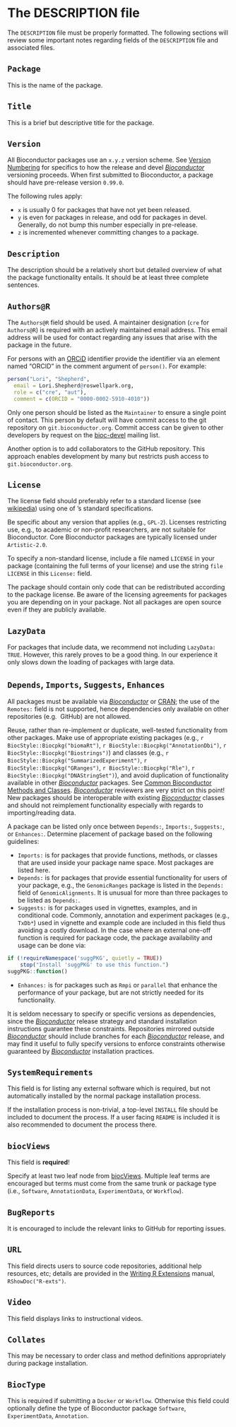 # The DESCRIPTION file {#description}

The `DESCRIPTION` file must be properly formatted.
The following sections will review some important notes regarding fields of the `DESCRIPTION` file and associated files.

## `Package`

This is the name of the package.

## `Title`

This is a brief but descriptive title for the package.

## `Version`

All Bioconductor packages use an `x.y.z` version scheme.
See [Version Numbering](https://bioconductor.org/developers/how-to/version-numbering/) for specifics to how the release and devel [_Bioconductor_](https://bioconductor.org) versioning proceeds.
When first submitted to Bioconductor, a package should have pre-release version `0.99.0`.

The following rules apply:

- `x` is usually 0 for packages that have not yet been released.
- `y` is even for packages in release, and odd for packages in devel.
  Generally, do not bump this number especially in pre-release.
- `z` is incremented whenever committing changes to a package.

## `Description`

The description should be a relatively short but detailed overview of what the package functionality entails.
It should be at least three complete sentences.

## `Authors@R`

The `Authors@R` field should be used.
A maintainer designation (`cre` for `Authors@R`) is required with an actively maintained email address.
This email address will be used for contact regarding any issues that arise with the package in the future.

For persons with an [ORCiD](https://orcid.org/) identifier provide the identifier via an element named “ORCID” in the comment argument of `person()`.
For example:

```r
person("Lori", "Shepherd",
  email = Lori.Shepherd@roswellpark.org,
  role = c("cre", "aut"),
  comment = c(ORCID = "0000-0002-5910-4010"))
```

Only one person should be listed as the `Maintainer` to ensure a single point of contact.
This person by default will have commit access to the git repository on `git.bioconductor.org`.
Commit access can be given to other developers by request on the [bioc-devel](https://bioconductor.org/help/support/) mailing list.

Another option is to add collaborators to the <i class="fab fa-github"></i> GitHub repository.
This approach enables development by many but restricts push access to `git.bioconductor.org`.

## `License`

The license field should preferably refer to a standard license (see [wikipedia](http://en.wikipedia.org/wiki/Comparison_of_free_software_licences)) using one of <i class="fab fa-r-project"></i>’s standard specifications.

Be specific about any version that applies (e.g., `GPL-2`).
Licenses restricting use, e.g., to academic or non-profit researchers, are not suitable for Bioconductor. Core Bioconductor packages are typically licensed under `Artistic-2.0`.

To specify a non-standard license, include a file named `LICENSE` in your package (containing the full terms of your license) and use the string `file LICENSE` in this `License:` field.

The package should contain only code that can be redistributed according to the package license.
Be aware of the licensing agreements for packages you are depending on in your package.
Not all packages are open source even if they are publicly available.

## `LazyData`

For packages that include data, we recommend not including `LazyData: TRUE`.
However, this rarely proves to be a good thing.
In our experience it only slows down the loading of packages with large data.

## `Depends`, `Imports`, `Suggests`, `Enhances`

All packages must be available via [_Bioconductor_](https://bioconductor.org/packages/release/BiocViews.html) or [CRAN](https://cran.r-project.org/web/packages/available_packages_by_name.html); the use of the `Remotes:` field is not supported, hence dependencies only available on other repositories (e.g. <i class="fab fa-github"></i> GitHub) are not allowed.

Reuse, rather than re-implement or duplicate, well-tested functionality from other packages.
Make use of appropriate existing packages (e.g., `r BiocStyle::Biocpkg("biomaRt")`, `r BiocStyle::Biocpkg("AnnotationDbi")`, `r BiocStyle::Biocpkg("Biostrings")`) and classes (e.g., `r BiocStyle::Biocpkg("SummarizedExperiment")`, `r BiocStyle::Biocpkg("GRanges")`, `r BiocStyle::Biocpkg("Rle")`, `r BiocStyle::Biocpkg("DNAStringSet")`), and avoid duplication of functionality available in other [_Bioconductor_](https://bioconductor.org) packages.
See [Common Bioconductor Methods and Classes](https://bioconductor.org/developers/how-to/commonMethodsAndClasses/). [_Bioconductor_](https://bioconductor.org) reviewers are very strict on this point!
New packages should be interoperable with existing [_Bioconductor_](https://bioconductor.org) classes and should not reimplement functionality especially with regards to importing/reading data.

A package can be listed only once between `Depends:`, `Imports:`, `Suggests:`, or `Enhances:`.
Determine placement of package based on the following guidelines:

- `Imports:` is for packages that provide functions, methods, or classes that are used inside your package name space.
  Most packages are listed here.
- `Depends:` is for packages that provide essential functionality for users of your package, e.g., the `GenomicRanges` package is listed in the `Depends:` field of `GenomicAlignments`.
  It is unusual for more than three packages to be listed as `Depends:`.
- `Suggests:` is for packages used in vignettes, examples, and in conditional code.
  Commonly, annotation and experiment packages (e.g., `TxDb*`) used in vignette and example code are included in this field thus avoiding a costly download.
  In the case where an external one-off function is required for package code, the package availability and usage can be done via:
```r
if (!requireNamespace('suggPKG', quietly = TRUE))
    stop("Install 'suggPKG' to use this function.")
suggPKG::function()
```
- `Enhances:` is for packages such as `Rmpi` or `parallel` that enhance the performance of your package, but are not strictly needed for its functionality.

It is seldom necessary to specify <i class="fab fa-r-project"></i> or specific versions as dependencies, since the [_Bioconductor_](https://bioconductor.org) release strategy and standard installation instructions guarantee these constraints.
Repositories mirrored outside [_Bioconductor_](https://bioconductor.org) should include branches for each [_Bioconductor_](https://bioconductor.org) release, and may find it useful to fully specify versions to enforce constraints otherwise guaranteed by [_Bioconductor_](https://bioconductor.org) installation practices.

## `SystemRequirements`

This field is for listing any external software which is required, but not automatically installed by the normal package installation process.

If the installation process is non-trivial, a top-level `INSTALL` file should be
included to document the process. If a user facing `README` is included it is
also recommended to document the process there.

## `biocViews`

This field is **required**!

Specify at least two leaf node from [biocViews](https://bioconductor.org/packages/release/BiocViews.html).
Multiple leaf terms are encouraged but terms must come from the same trunk or package type (i.e., `Software`, `AnnotationData`, `ExperimentData`, or `Workflow`).

## `BugReports`

It is encouraged to include the relevant links to <i class="fab fa-github"></i> GitHub for reporting issues.

## `URL`

This field directs users to source code repositories, additional help resources, etc; details are provided in the [Writing R Extensions](https://cran.r-project.org/doc/manuals/r-release/R-exts.html) manual, `RShowDoc("R-exts")`.

## `Video`

This field displays links to instructional videos.

## `Collates`

This may be necessary to order class and method definitions appropriately during package installation.

## `BiocType`

This is required if submitting a `Docker` or `Workflow`.
Otherwise this field could optionally define the type of Bioconductor package `Software`, `ExperimentData`, `Annotation`.
